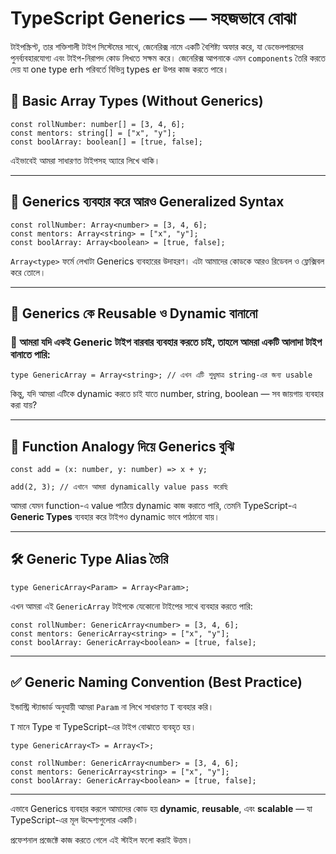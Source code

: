 # **TypeScript Generics — সহজভাবে বোঝা**

টাইপস্ক্রিপ্ট, তার শক্তিশালী টাইপ সিস্টেমের সাথে, জেনেরিক্স নামে একটি বৈশিষ্ট্য অফার করে, যা ডেভেলপারদের পুনর্ব্যবহারযোগ্য এবং টাইপ-নিরাপদ কোড লিখতে সক্ষম করে। জেনেরিক্স আপনাকে এমন `components` তৈরি করতে দেয় যা one type erh পরিবর্তে বিভিন্ন types er উপর কাজ করতে পারে।

## 🧱 **Basic Array Types (Without Generics)**

```tsx
const rollNumber: number[] = [3, 4, 6];
const mentors: string[] = ["x", "y"];
const boolArray: boolean[] = [true, false];
```

এইভাবেই আমরা সাধারণত টাইপসহ অ্যারে লিখে থাকি।

---

## 🔁 **Generics ব্যবহার করে আরও Generalized Syntax**

```tsx
const rollNumber: Array<number> = [3, 4, 6];
const mentors: Array<string> = ["x", "y"];
const boolArray: Array<boolean> = [true, false];
```

`Array<type>` ফর্মে লেখাটা Generics ব্যবহারের উদাহরণ। এটা আমাদের কোডকে আরও রিডেবল ও ফ্লেক্সিবল করে তোলে।

---

## 🧩 **Generics কে Reusable ও Dynamic বানানো**

### 🎯 আমরা যদি একই Generic টাইপ বারবার ব্যবহার করতে চাই, তাহলে আমরা একটি আলাদা টাইপ বানাতে পারি:

```tsx
type GenericArray = Array<string>; // এখন এটি শুধুমাত্র string-এর জন্য usable
```

কিন্তু, যদি আমরা এটিকে dynamic করতে চাই যাতে number, string, boolean — সব জায়গায় ব্যবহার করা যায়?

---

## 🧠 **Function Analogy দিয়ে Generics বুঝি**

```tsx
const add = (x: number, y: number) => x + y;

add(2, 3); // এখানে আমরা dynamically value pass করেছি
```

আমরা যেমন function-এ value পাঠিয়ে dynamic কাজ করাতে পারি, তেমনি TypeScript-এ **Generic Types** ব্যবহার করে টাইপও dynamic ভাবে পাঠানো যায়।

---

## 🛠️ **Generic Type Alias তৈরি**

```tsx
type GenericArray<Param> = Array<Param>;
```

এখন আমরা এই `GenericArray` টাইপকে যেকোনো টাইপের সাথে ব্যবহার করতে পারি:

```tsx
const rollNumber: GenericArray<number> = [3, 4, 6];
const mentors: GenericArray<string> = ["x", "y"];
const boolArray: GenericArray<boolean> = [true, false];
```

---

## ✅ **Generic Naming Convention (Best Practice)**

ইন্ডাস্ট্রি স্ট্যান্ডার্ড অনুযায়ী আমরা `Param` না লিখে সাধারণত `T` ব্যবহার করি।

`T` মানে Type বা TypeScript-এর টাইপ বোঝাতে ব্যবহৃত হয়।

```tsx
type GenericArray<T> = Array<T>;

const rollNumber: GenericArray<number> = [3, 4, 6];
const mentors: GenericArray<string> = ["x", "y"];
const boolArray: GenericArray<boolean> = [true, false];
```

---

এভাবে Generics ব্যবহার করলে আমাদের কোড হয় **dynamic**, **reusable**, এবং **scalable** — যা TypeScript-এর মূল উদ্দেশ্যগুলোর একটি।

প্রফেশনাল প্রজেক্টে কাজ করতে গেলে এই স্টাইল ফলো করাই উত্তম।
